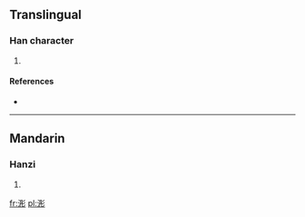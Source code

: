 ==Translingual==

===Han character===
{{Han char|rn=85|rad=水|as=07|sn=10|four=3202<sub>2</sub>|canj=水月卜竹 (EBYH)}}

# {{defn|Han|sort=水07}}

====References====
* {{Han ref|kx=0625.120|dkj=17501|dj=1023.090|hdz=31631.060|uh=6D75|ud=28021|bh=D268|bd=53864}}

----

==Mandarin==

===Hanzi===
{{cmn-hanzi|pin=[[tóng]] ([[tong2]])|wg=t'ung<sup>2</sup>}}

# {{defn|lang=cmn|sort=水07}}

[[fr:浵]]
[[pl:浵]]